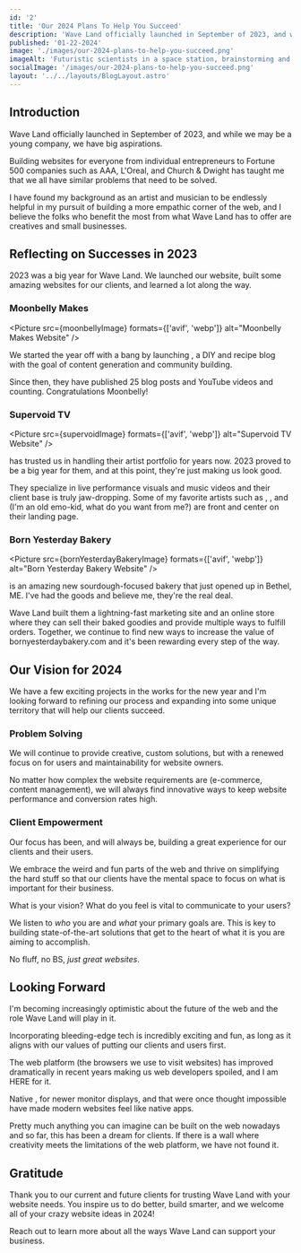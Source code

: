 ```yaml
---
id: '2'
title: 'Our 2024 Plans To Help You Succeed'
description: 'Wave Land officially launched in September of 2023, and while we may be a young company, we have big aspirations.'
published: '01-22-2024'
image: './images/our-2024-plans-to-help-you-succeed.png'
imageAlt: 'Futuristic scientists in a space station, brainstorming and planning their projects for the new year.'
socialImage: '/images/our-2024-plans-to-help-you-succeed.png'
layout: '../../layouts/BlogLayout.astro'
---
```



<PostHeader image={headerImage} frontmatter={frontmatter} />

## Introduction

Wave Land officially launched in September of 2023, and while we may be a young company, we have big aspirations.

Building websites for everyone from individual entrepreneurs to Fortune 500 companies such as AAA, L'Oreal, and Church & Dwight has taught me that we all have similar problems that need to be solved.

I have found my background as an artist and musician to be endlessly helpful in my pursuit of building a more empathic corner of the web, and I believe the folks who benefit the most from what Wave Land has to offer are creatives and small businesses.

## Reflecting on Successes in 2023

2023 was a big year for Wave Land. We launched our website, built some amazing websites for our clients, and learned a lot along the way.

### Moonbelly Makes

<Picture src={moonbellyImage} formats={['avif', 'webp']} alt="Moonbelly Makes Website" />

We started the year off with a bang by launching <Link href="https://moonbellymakes.com" text="Moonbelly Makes" newWindow={true} />, a DIY and recipe blog with the goal of content generation and community building.

Since then, they have published 25 blog posts and YouTube videos and counting. Congratulations Moonbelly!

### Supervoid TV

<Picture src={supervoidImage} formats={['avif', 'webp']} alt="Supervoid TV Website" />

<Link href="https://supervoid.tv" text="Supervoid" newWindow={true} /> has trusted us in handling their
artist portfolio for years now. 2023 proved to be a big year for them, and at this point, they're just
making us look good.

They specialize in live performance visuals and music videos and their client base is truly jaw-dropping. Some of my favorite artists such as <Link href="https://www.ratm.com/" text="Rage Against the Machine" newWindow={true} />, <Link href="https://underoath777.com/" text="Underoath" newWindow={true} />, and <Link href="https://takingbacksunday.com/" text="Taking Back Sunday" newWindow={true} /> (I'm an old emo-kid, what do you want from me?) are front and center on their landing page.

### Born Yesterday Bakery

<Picture
  src={bornYesterdayBakeryImage}
  formats={['avif', 'webp']}
  alt="Born Yesterday Bakery Website"
/>

<Link href="https://bornyesterdaybakery.com" text="Born Yesterday Bakery" newWindow={true} /> is an amazing
new sourdough-focused bakery that just opened up in Bethel, ME. I've had the goods and believe me, they're
the real deal.

Wave Land built them a lightning-fast marketing site and an online store where they can sell their baked goodies and provide multiple ways to fulfill orders. Together, we continue to find new ways to increase the value of bornyesterdaybakery.com and it's been rewarding every step of the way.

## Our Vision for 2024

We have a few exciting projects in the works for the new year and I'm looking forward to refining our process and expanding into some unique territory that will help our clients succeed.

### Problem Solving

We will continue to provide creative, custom solutions, but with a renewed focus on <Link href="https://wavelandweb.com/blog/empathy-first-web-design-and-development/" text="empathy" /> for users and maintainability for website owners.

No matter how complex the website requirements are (e-commerce, content management), we will always find innovative ways to keep website performance and conversion rates high.

### Client Empowerment

Our focus has been, and will always be, building a great experience for our clients and their users.

We embrace the weird and fun parts of the web and thrive on simplifying the hard stuff so that our clients have the mental space to focus on what is important for their business.

What is your vision? What do you feel is vital to communicate to your users?

We listen to _who_ you are and _what_ your primary goals are. This is key to building state-of-the-art solutions that get to the heart of what it is you are aiming to accomplish.

No fluff, no BS, _just great websites_.

## Looking Forward

I'm becoming increasingly optimistic about the future of the web and the role Wave Land will play in it.

Incorporating bleeding-edge tech is incredibly exciting and fun, as long as it aligns with our values of putting our clients and users first.

The web platform (the browsers we use to visit websites) has improved dramatically in recent years making us web developers spoiled, and I am HERE for it.

Native <Link href="https://scroll-driven-animations.style/" text="CSS animations" newWindow={true} />, <Link href="https://developer.chrome.com/docs/css-ui/high-definition-css-color-guide" text="better colors" newWindow={true} /> for newer monitor displays, and <Link href="https://www.cloudflare.com/learning/performance/what-is-http3/" text="network speeds" newWindow={true} /> that were once thought impossible have
made modern websites feel like native apps.

Pretty much anything you can imagine can be built on the web nowadays and so far, this has been a dream for clients. If there is a wall where creativity meets the limitations of the web platform, we have not found it.

## Gratitude

Thank you to our current and future clients for trusting Wave Land with your website needs. You inspire us to do better, build smarter, and we welcome all of your crazy website ideas in 2024!

Reach out <Link href="/#contact" text="here" /> to learn more about all the ways Wave Land can support your business.
